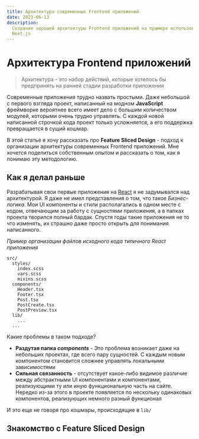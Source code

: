 ```yaml
---
title: Архитектура современных Frontend приложений
date: 2023-06-13
description:
  Создание хорошей архитектуры Frontend приложений на примере использования
  Next.js
---
```


# Архитектура Frontend приложений

> Архитектура - это набор действий, которые хотелось бы предпринять на ранней
> стадии разработки приложения

Современные приложения трудно назвать простыми. Даже небольшой с первого взгляда
проект, написанный на модном **JavaScript** фреймворке вероятнее всего имеет
дело с большим количеством модулей, которыми очень трудно управлять. С каждой
новой написанной строчкой кода проект только усложняется, а его поддержка
превращается в сущий кошмар.

В этой статье я хочу рассказать про **Feature Sliced Design** - подход к
организации архитектуры современных Frontend приложений. Мне хочется поделиться
собственным опытом и рассказать о том, как я понимаю эту методологию.

## Как я делал раньше

Разрабатывая свои первые приложения на [React](https://react.dev/) я не
задумывался над архитектурой. Я даже не имел представления о том, что такое
_Бизнес-логика_. Мои UI компоненты и стили располагались в одном месте с кодом,
отвечающим за работу с сущностями приложения, а в папках проекта творился полный
бардак. Спустя годы такие приложения не то что изменять, их страшно даже просто
открыть для понимания написанного.

_Пример организации файлов исходного кода типичного React приложения_

```text
src/
  styles/
    index.scss
    vars.scss
    mixins.scss
  components/
    Header.tsx
    Footer.tsx
    Post.tsx
    PostCreate.tsx
    PostPreview.tsx
  lib/
    ...
  ...
```

Какие проблемы в таком подходе?

- **Раздутая папка _components_** - Это проблема возникает даже на небольших
  проектах, где всего пару сущностей. С каждым новым компонентом становится
  сложнее управлять локальными зависимостями
- **Сильная связанность** - отсутствует какое-либо видимое различие между
  абстрактными UI компонентами и компонентами, реализующими ту или иную
  функциональную часть на сайте. Нередко из-за этого в проекте появляется по
  нескольку одинаковых компонентов, реализующих немного разный функционал

И это еще не говоря про кошмары, происходящие в `lib/`

## Знакомство с Feature Sliced Design
